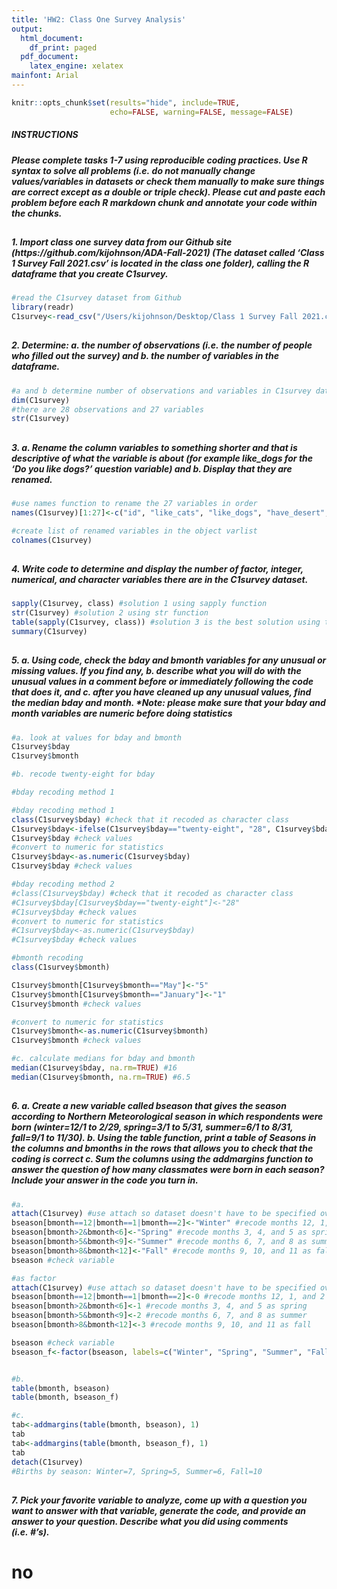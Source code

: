 ```yaml
---
title: 'HW2: Class One Survey Analysis'
output:
  html_document:
    df_print: paged
  pdf_document:
    latex_engine: xelatex
mainfont: Arial
---
```

```r
knitr::opts_chunk$set(results="hide", include=TRUE,
                      echo=FALSE, warning=FALSE, message=FALSE)
```
##### **INSTRUCTIONS**
##### Please complete tasks 1-7 using reproducible coding practices. Use R syntax to solve all problems (i.e. do not manually change values/variables in datasets or check them manually to make sure things are correct except as a double or triple check). Please cut and paste each problem before each R markdown chunk and annotate your code within the chunks. 

##
##

##### 1. Import class one survey data from our Github site (https://github.com/kijohnson/ADA-Fall-2021) (The dataset called 'Class 1 Survey Fall 2021.csv' is located in the class one folder), calling the R dataframe that you create *C1survey*.
```r
#read the C1survey dataset from Github
library(readr)
C1survey<-read_csv("/Users/kijohnson/Desktop/Class 1 Survey Fall 2021.csv")

```

##
##

##### 2. Determine: **a.** the number of observations (i.e. the number of people who filled out the survey) and **b.** the number of variables in the dataframe.    
```r
#a and b determine number of observations and variables in C1survey dataset
dim(C1survey)
#there are 28 observations and 27 variables
str(C1survey)
```

##
##

##### 3. **a.** Rename the column variables to something shorter and that is descriptive of what the variable is about (for example *like_dogs* for the 'Do you like dogs?' question variable) and **b.** Display that they are renamed.
```r
#use names function to rename the 27 variables in order
names(C1survey)[1:27]<-c("id", "like_cats", "like_dogs", "have_desert", "slogan", "fav_day", "larkORowl", "fav_food", "fav_drink", "fav_season", "fav_month", "hobby", "program", "specialization", "stat_software", "R_exp", "coding_comfort", "coding_length", "top_three","public_health_interest", "fav_num", "bday", "bmonth", "country", "state", "city", "highest_educ_level")

#create list of renamed variables in the object varlist
colnames(C1survey)
```
##
##

##### 4. Write code to determine and display the number of factor, integer, numerical, and character variables there are in the *C1survey* dataset.
```r
sapply(C1survey, class) #solution 1 using sapply function
str(C1survey) #solution 2 using str function
table(sapply(C1survey, class)) #solution 3 is the best solution using table and sapply functions 23 character and 4 integer
summary(C1survey)
```

##
##
##### 5. **a.** Using code, check the *bday* and *bmonth* variables for any unusual or missing values. If you find any, **b.** describe what you will do with the unusual values in a comment before or immediately following the code that does it, and **c.** after you have cleaned up any unusual values, find the median bday and month. *Note: please make sure that your bday and month variables are numeric before doing statistics
```r
#a. look at values for bday and bmonth
C1survey$bday
C1survey$bmonth

#b. recode twenty-eight for bday

#bday recoding method 1

#bday recoding method 1
class(C1survey$bday) #check that it recoded as character class
C1survey$bday<-ifelse(C1survey$bday=="twenty-eight", "28", C1survey$bday)
C1survey$bday #check values 
#convert to numeric for statistics
C1survey$bday<-as.numeric(C1survey$bday)
C1survey$bday #check values 

#bday recoding method 2
#class(C1survey$bday) #check that it recoded as character class
#C1survey$bday[C1survey$bday=="twenty-eight"]<-"28"
#C1survey$bday #check values 
#convert to numeric for statistics
#C1survey$bday<-as.numeric(C1survey$bday)
#C1survey$bday #check values 

#bmonth recoding
class(C1survey$bmonth)

C1survey$bmonth[C1survey$bmonth=="May"]<-"5"
C1survey$bmonth[C1survey$bmonth=="January"]<-"1"
C1survey$bmonth #check values 

#convert to numeric for statistics
C1survey$bmonth<-as.numeric(C1survey$bmonth)
C1survey$bmonth #check values 

#c. calculate medians for bday and bmonth 
median(C1survey$bday, na.rm=TRUE) #16
median(C1survey$bmonth, na.rm=TRUE) #6.5
```
##
##
##### 6. **a.** Create a new variable called *bseason* that gives the season according to Northern Meteorological season in which respondents were born (winter=12/1 to 2/29, spring=3/1 to 5/31, summer=6/1 to 8/31, fall=9/1 to 11/30). **b**. Using the table function, print a table of Seasons in the columns and bmonths in the rows that allows you to check that the coding is correct **c**. Sum the columns using the addmargins function to answer the question of how many classmates were born in each season? Include your answer in the code you turn in. 
```r
#a.
attach(C1survey) #use attach so dataset doesn't have to be specified over and over again
bseason[bmonth==12|bmonth==1|bmonth==2]<-"Winter" #recode months 12, 1, and 2 as winter
bseason[bmonth>2&bmonth<6]<-"Spring" #recode months 3, 4, and 5 as spring
bseason[bmonth>5&bmonth<9]<-"Summer" #recode months 6, 7, and 8 as summer
bseason[bmonth>8&bmonth<12]<-"Fall" #recode months 9, 10, and 11 as fall
bseason #check variable

#as factor
attach(C1survey) #use attach so dataset doesn't have to be specified over and over again
bseason[bmonth==12|bmonth==1|bmonth==2]<-0 #recode months 12, 1, and 2 as winter
bseason[bmonth>2&bmonth<6]<-1 #recode months 3, 4, and 5 as spring
bseason[bmonth>5&bmonth<9]<-2 #recode months 6, 7, and 8 as summer
bseason[bmonth>8&bmonth<12]<-3 #recode months 9, 10, and 11 as fall

bseason #check variable
bseason_f<-factor(bseason, labels=c("Winter", "Spring", "Summer", "Fall"))


#b. 
table(bmonth, bseason)
table(bmonth, bseason_f)

#c.
tab<-addmargins(table(bmonth, bseason), 1)
tab
tab<-addmargins(table(bmonth, bseason_f), 1)
tab
detach(C1survey)
#Births by season: Winter=7, Spring=5, Summer=6, Fall=10
```
##
##
##### 7. Pick your favorite variable to analyze, come up with a question you want to answer with that variable, generate the code, and provide an answer to your question. Describe what you did using comments (i.e. #'s).

# no



